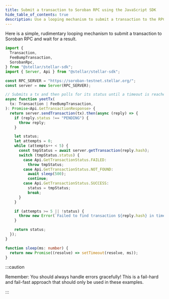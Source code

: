```yaml
---
title: Submit a transaction to Soroban RPC using the JavaScript SDK
hide_table_of_contents: true
description: Use a looping mechanism to submit a transaction to the RPC
---
```


Here is a simple, rudimentary looping mechanism to submit a transaction to Soroban RPC and wait for a result.

```typescript
import {
  Transaction,
  FeeBumpTransaction,
  SorobanRpc,
} from "@stellar/stellar-sdk";
import { Server, Api } from "@stellar/stellar-sdk";

const RPC_SERVER = "https://soroban-testnet.stellar.org/";
const server = new Server(RPC_SERVER);

// Submits a tx and then polls for its status until a timeout is reached.
async function yeetTx(
  tx: Transaction | FeeBumpTransaction,
): Promise<Api.GetTransactionResponse> {
  return server.sendTransaction(tx).then(async (reply) => {
    if (reply.status !== "PENDING") {
      throw reply;
    }

    let status;
    let attempts = 0;
    while (attempts++ < 5) {
      const tmpStatus = await server.getTransaction(reply.hash);
      switch (tmpStatus.status) {
        case Api.GetTransactionStatus.FAILED:
          throw tmpStatus;
        case Api.GetTransactionStatus.NOT_FOUND:
          await sleep(500);
          continue;
        case Api.GetTransactionStatus.SUCCESS:
          status = tmpStatus;
          break;
      }
    }

    if (attempts >= 5 || !status) {
      throw new Error(`Failed to find transaction ${reply.hash} in time.`);
    }

    return status;
  });
}

function sleep(ms: number) {
  return new Promise((resolve) => setTimeout(resolve, ms));
}
```

:::caution

Remember: You should always handle errors gracefully! This is a fail-hard and fail-fast approach that should only be used in these examples.

:::
